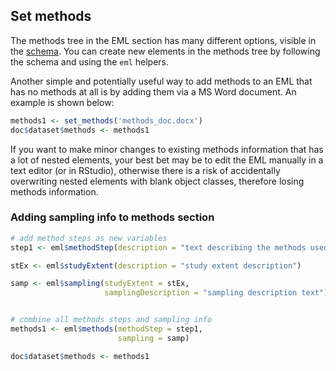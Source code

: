 ## Set methods

The methods tree in the EML section has many different options, visible in the [schema](https://knb.ecoinformatics.org/emlparser/docs/eml-2.1.1/eml-methods.png). You can create new elements in the methods tree by following the schema and using the `eml` helpers.

Another simple and potentially useful way to add methods to an EML that has no methods at all is by adding them via a MS Word document. An example is shown below:

```r
methods1 <- set_methods('methods_doc.docx')
doc$dataset$methods <- methods1
```

If you want to make minor changes to existing methods information that has a lot of nested elements, your best bet may be to edit the EML manually in a text editor (or in RStudio), otherwise there is a risk of accidentally overwriting nested elements with blank object classes, therefore losing methods information.

### Adding sampling info to methods section

```r
# add method steps as new variables
step1 <- eml$methodStep(description = "text describing the methods used")

stEx <- eml$studyExtent(description = "study extent description")

samp <- eml$sampling(studyExtent = stEx,
                     samplingDescription = "sampling description text")


# combine all methods steps and sampling info 
methods1 <- eml$methods(methodStep = step1, 
                        sampling = samp)

doc$dataset$methods <- methods1
```
